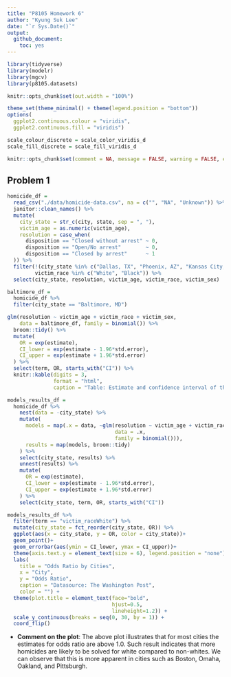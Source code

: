 ```yaml
---
title: "P8105 Homework 6"
author: "Kyung Suk Lee"
date: "`r Sys.Date()`"
output: 
  github_document:
    toc: yes
---
```


```r
library(tidyverse)
library(modelr)
library(mgcv)
library(p8105.datasets)

knitr::opts_chunk$set(out.width = "100%")

theme_set(theme_minimal() + theme(legend.position = "bottom"))
options(
  ggplot2.continuous.colour = "viridis",
  ggplot2.continuous.fill = "viridis")

scale_colour_discrete = scale_color_viridis_d
scale_fill_discrete = scale_fill_viridis_d

knitr::opts_chunk$set(comment = NA, message = FALSE, warning = FALSE, echo = TRUE)
```

## Problem 1

```r
homicide_df = 
  read_csv("./data/homicide-data.csv", na = c("", "NA", "Unknown")) %>%
  janitor::clean_names() %>% 
  mutate(
    city_state = str_c(city, state, sep = ", "),
    victim_age = as.numeric(victim_age),
    resolution = case_when(
      disposition == "Closed without arrest" ~ 0,
      disposition == "Open/No arrest"        ~ 0,
      disposition == "Closed by arrest"      ~ 1
  )) %>% 
  filter(!(city_state %in% c("Dallas, TX", "Phoenix, AZ", "Kansas City, MO", "Tulsa, AL")),
         victim_race %in% c("White", "Black")) %>% 
  select(city_state, resolution, victim_age, victim_race, victim_sex)
```

```r
baltimore_df = 
  homicide_df %>% 
  filter(city_state == "Baltimore, MD")

glm(resolution ~ victim_age + victim_race + victim_sex,
    data = baltimore_df, family = binomial()) %>% 
  broom::tidy() %>% 
  mutate(
    OR = exp(estimate),
    CI_lower = exp(estimate - 1.96*std.error),
    CI_upper = exp(estimate + 1.96*std.error)
  ) %>% 
  select(term, OR, starts_with("CI")) %>% 
  knitr::kable(digits = 3,
               format = "html",
               caption = "Table: Estimate and confidence interval of the adjusted odds ratio")
```

```r
models_results_df = 
  homicide_df %>% 
    nest(data = -city_state) %>% 
    mutate(
      models = map(.x = data, ~glm(resolution ~ victim_age + victim_race + victim_sex,
                                   data = .x,
                                   family = binomial())),
      results = map(models, broom::tidy)
    ) %>% 
    select(city_state, results) %>% 
    unnest(results) %>% 
    mutate(
      OR = exp(estimate),
      CI_lower = exp(estimate - 1.96*std.error),
      CI_upper = exp(estimate + 1.96*std.error)
    ) %>% 
    select(city_state, term, OR, starts_with("CI"))
```

```r
models_results_df %>% 
  filter(term == "victim_raceWhite") %>% 
  mutate(city_state = fct_reorder(city_state, OR)) %>% 
  ggplot(aes(x = city_state, y = OR, color = city_state))+
  geom_point()+
  geom_errorbar(aes(ymin = CI_lower, ymax = CI_upper))+
  theme(axis.text.y = element_text(size = 6), legend.position = "none") +
  labs(
    title = "Odds Ratio by Cities",
    x = "City",
    y = "Odds Ratio",
    caption = "Datasource: The Washington Post",
    color = "") +
  theme(plot.title = element_text(face="bold",
                                  hjust=0.5,
                                  lineheight=1.2)) +
  scale_y_continuous(breaks = seq(0, 30, by = 1)) +
  coord_flip()
```

* **Comment on the plot**: The above plot illustrates that for most cities the estimates for odds ratio are above 1.0. Such result indicates that more homicides are likely to be solved for white compared to non-whites. We can observe that this is more apparent in cities such as Boston, Omaha, Oakland, and Pittsburgh.































